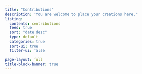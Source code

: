 ---
title: "Contributions"
description: "You are welcome to place your creations here."
listing:
  contents: contributions
  feed: true
  sort: "date desc"
  type: default
  categories: true
  sort-ui: true
  filter-ui: false

page-layout: full
title-block-banner: true
---
